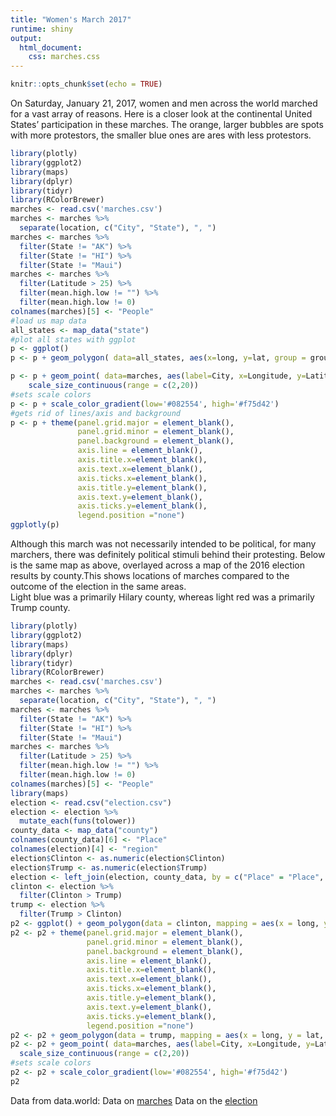 ```yaml
---
title: "Women's March 2017"
runtime: shiny
output: 
  html_document:
    css: marches.css
---
```


```r
knitr::opts_chunk$set(echo = TRUE)
```


  On Saturday, January 21, 2017, women and men across the world marched for a vast array of reasons. Here is a closer look at the continental United States' participation in these marches. The orange, larger bubbles are spots with more protestors, the smaller blue ones are ares with less protestors. 



```r
library(plotly)
library(ggplot2)
library(maps)
library(dplyr)
library(tidyr)
library(RColorBrewer)
marches <- read.csv('marches.csv') 
marches <- marches %>% 
  separate(location, c("City", "State"), ", ")
marches <- marches %>% 
  filter(State != "AK") %>% 
  filter(State != "HI") %>% 
  filter(State != "Maui")
marches <- marches %>% 
  filter(Latitude > 25) %>% 
  filter(mean.high.low != "") %>% 
  filter(mean.high.low != 0)
colnames(marches)[5] <- "People"
#load us map data
all_states <- map_data("state")
#plot all states with ggplot
p <- ggplot()
p <- p + geom_polygon( data=all_states, aes(x=long, y=lat, group = group),colour="white", fill="white" )

p <- p + geom_point( data=marches, aes(label=City, x=Longitude, y=Latitude, size = People, color=People)) + 
    scale_size_continuous(range = c(2,20))
#sets scale colors
p <- p + scale_color_gradient(low='#082554', high='#f75d42')
#gets rid of lines/axis and background
p <- p + theme(panel.grid.major = element_blank(), 
               panel.grid.minor = element_blank(),
               panel.background = element_blank(), 
               axis.line = element_blank(),
               axis.title.x=element_blank(),
               axis.text.x=element_blank(),
               axis.ticks.x=element_blank(),
               axis.title.y=element_blank(),
               axis.text.y=element_blank(),
               axis.ticks.y=element_blank(),
               legend.position ="none")
ggplotly(p)

```


Although this march was not necessarily intended to be political, for many marchers, there was definitely political stimuli behind their protesting. Below is the same map as above, overlayed across a map of the 2016 election results by county.This shows locations of marches compared to the outcome of the election in the same areas.  
Light blue was a primarily Hilary county, whereas light red was a primarily Trump county. 


```r
library(plotly)
library(ggplot2)
library(maps)
library(dplyr)
library(tidyr)
library(RColorBrewer)
marches <- read.csv('marches.csv') 
marches <- marches %>% 
  separate(location, c("City", "State"), ", ")
marches <- marches %>% 
  filter(State != "AK") %>% 
  filter(State != "HI") %>% 
  filter(State != "Maui")
marches <- marches %>% 
  filter(Latitude > 25) %>% 
  filter(mean.high.low != "") %>% 
  filter(mean.high.low != 0)
colnames(marches)[5] <- "People"
library(maps)
election <- read.csv("election.csv")
election <- election %>% 
  mutate_each(funs(tolower))
county_data <- map_data("county")
colnames(county_data)[6] <- "Place"
colnames(election)[4] <- "region"
election$Clinton <- as.numeric(election$Clinton)
election$Trump <- as.numeric(election$Trump)
election <- left_join(election, county_data, by = c("Place" = "Place", "region" = "region"))
clinton <- election %>% 
  filter(Clinton > Trump)
trump <- election %>% 
  filter(Trump > Clinton)
p2 <- ggplot() + geom_polygon(data = clinton, mapping = aes(x = long, y = lat, group = group), fill = "#b0c5e8") + coord_fixed(1.3)
p2 <- p2 + theme(panel.grid.major = element_blank(), 
                 panel.grid.minor = element_blank(),
                 panel.background = element_blank(), 
                 axis.line = element_blank(),
                 axis.title.x=element_blank(),
                 axis.text.x=element_blank(),
                 axis.ticks.x=element_blank(),
                 axis.title.y=element_blank(),
                 axis.text.y=element_blank(),
                 axis.ticks.y=element_blank(),
                 legend.position ="none")
p2 <- p2 + geom_polygon(data = trump, mapping = aes(x = long, y = lat, group = group), fill = "#e8c2b0") + coord_fixed(1.3)
p2 <- p2 + geom_point( data=marches, aes(label=City, x=Longitude, y=Latitude, size = People, color=People), alpha=.3) + 
  scale_size_continuous(range = c(2,20))
#sets scale colors
p2 <- p2 + scale_color_gradient(low='#082554', high='#f75d42')
p2
```


Data from data.world:
  Data on [marches](https://data.world/carlvlewis/womens-marches-crowd-sizes)
Data on the [election](https://data.world/kidpixo/election-usa-2016-results)

